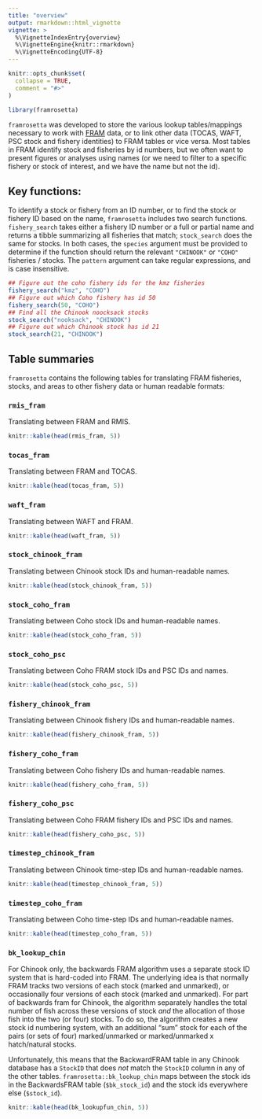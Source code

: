 ```yaml
---
title: "overview"
output: rmarkdown::html_vignette
vignette: >
  %\VignetteIndexEntry{overview}
  %\VignetteEngine{knitr::rmarkdown}
  %\VignetteEncoding{UTF-8}
---
```


```r
knitr::opts_chunk$set(
  collapse = TRUE,
  comment = "#>"
)
```

```r
library(framrosetta)
```

`framrosetta` was developed to store the various lookup tables/mappings necessary to work with [FRAM](https://framverse.github.io/fram_doc/) data, or to link other data (TOCAS, WAFT, PSC stock and fishery identities) to FRAM tables or vice versa. Most tables in FRAM identify stock and fisheries by id numbers, but we often want to present figures or analyses using names (or we need to filter to a specific fishery or stock of interest, and we have the name but not the id). 

## Key functions:

To identify a stock or fishery from an ID number, or to find the stock or fishery ID based on the name, `framrosetta` includes two search functions. `fishery_search` takes either a fishery ID number or a full or partial name and returns a tibble summarizing all fisheries that match; `stock_search` does the same for stocks. In both cases, the `species` argument must be provided to determine if the function should return the relevant `"CHINOOK"` or `"COHO"` fisheries / stocks. The `pattern` argument can take regular expressions, and is case insensitive. 


```r
## Figure out the coho fishery ids for the kmz fisheries
fishery_search("kmz", "COHO")
## Figure out which Coho fishery has id 50
fishery_search(50, "COHO")
## Find all the Chinook noocksack stocks
stock_search("nooksack", "CHINOOK")
## Figure out which Chinook stock has id 21
stock_search(21, "CHINOOK")
```


## Table summaries

`framrosetta` contains the following tables for translating FRAM fisheries, stocks, and areas to other fishery data or human readable formats:


### `rmis_fram`

Translating between FRAM and RMIS.

```r
knitr::kable(head(rmis_fram, 5))
```

### `tocas_fram`

Translating between FRAM and TOCAS.

```r
knitr::kable(head(tocas_fram, 5))
```

### `waft_fram`

Translating between WAFT and FRAM.

```r
knitr::kable(head(waft_fram, 5))
```


### `stock_chinook_fram`

Translating between Chinook stock IDs and human-readable names.

```r
knitr::kable(head(stock_chinook_fram, 5))
```

### `stock_coho_fram`

Translating between Coho stock IDs and human-readable names.

```r
knitr::kable(head(stock_coho_fram, 5))
```

### `stock_coho_psc`

Translating between Coho FRAM stock IDs and PSC IDs and names.

```r
knitr::kable(head(stock_coho_psc, 5))
```

### `fishery_chinook_fram`

Translating between Chinook fishery IDs and human-readable names.

```r
knitr::kable(head(fishery_chinook_fram, 5))
```

### `fishery_coho_fram`

Translating between Coho fishery IDs and human-readable names.


```r
knitr::kable(head(fishery_coho_fram, 5))
```

### `fishery_coho_psc`

Translating between Coho FRAM fishery IDs and PSC IDs and names.


```r
knitr::kable(head(fishery_coho_psc, 5))
```


### `timestep_chinook_fram`

Translating between Chinook time-step IDs and human-readable names.

```r
knitr::kable(head(timestep_chinook_fram, 5))
```


### `timestep_coho_fram`

Translating between Coho time-step IDs and human-readable names.


```r
knitr::kable(head(timestep_coho_fram, 5))
```


### `bk_lookup_chin` 

For Chinook only, the backwards FRAM algorithm uses a separate stock ID system that is hard-coded into FRAM. The underlying idea is that normally FRAM tracks two versions of each stock (marked and unmarked), or occasionally four versions of each stock (marked and unmarked). For part of backwards fram for Chinook, the algorithm separately handles the total number of fish across these versions of stock *and* the allocation of those fish into the two (or four) stocks. To do so, the algorithm creates a new stock id numbering system, with an additional "sum" stock for each of the pairs (or sets of four) marked/unmarked or marked/unmarked x hatch/natural stocks. 

Unfortunately, this means that the BackwardFRAM table in any Chinook database has a `StockID` that does *not* match the `StockID` column in any of the other tables. `framrosetta::bk_lookup_chin` maps between the stock ids in the BackwardsFRAM table (`$bk_stock_id`) and the stock ids everywhere else (`$stock_id`). 

```r
knitr::kable(head(bk_lookupfun_chin, 5))
```
